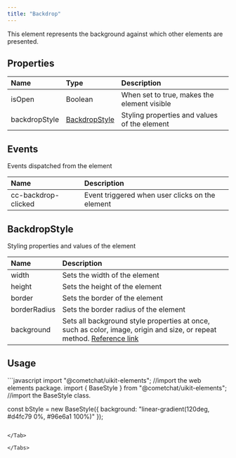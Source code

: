 ```yaml
---
title: "Backdrop"
---
```


This element represents the background against which other elements are presented.

## Properties

| Name          | Type                                                       | Description                                  |
| :------------- | :---------------------------------------------------------- | :-------------------------------------------- |
| isOpen        | Boolean                                                    | When set to true, makes the element visible  |
| backdropStyle | [BackdropStyle](/web-elements/backdrop#backdropstyle) | Styling properties and values of the element |

## Events

Events dispatched from the element

| Name                | Description                                     |
| :------------------- | :----------------------------------------------- |
| cc-backdrop-clicked | Event triggered when user clicks on the element |

## BackdropStyle

Styling properties and values of the element

| Name         | Description                                                                                                                                                                          |
| :------------ | :------------------------------------------------------------------------------------------------------------------------------------------------------------------------------------ |
| width        | Sets the width of the element                                                                                                                                                        |
| height       | Sets the height of the element                                                                                                                                                       |
| border       | Sets the border of the element                                                                                                                                                       |
| borderRadius | Sets the border radius of the element                                                                                                                                                |
| background   | Sets all background style properties at once, such as color, image, origin and size, or repeat method. [Reference link](https://developer.mozilla.org/en-US/docs/Web/CSS/background) |

## Usage

<Tabs>
<Tab title="JavaScript">
```javascript
import "@cometchat/uikit-elements"; //import the web elements package.
import { BaseStyle } from "@cometchat/uikit-elements"; //import the BaseStyle class.


const bStyle = new BaseStyle({
  background: "linear-gradient(120deg, #d4fc79 0%, #96e6a1 100%)"
});
<cometchat-backdrop :backdropStyle="bStyle"></cometchat-backdrop>
```

</Tab>

</Tabs>

